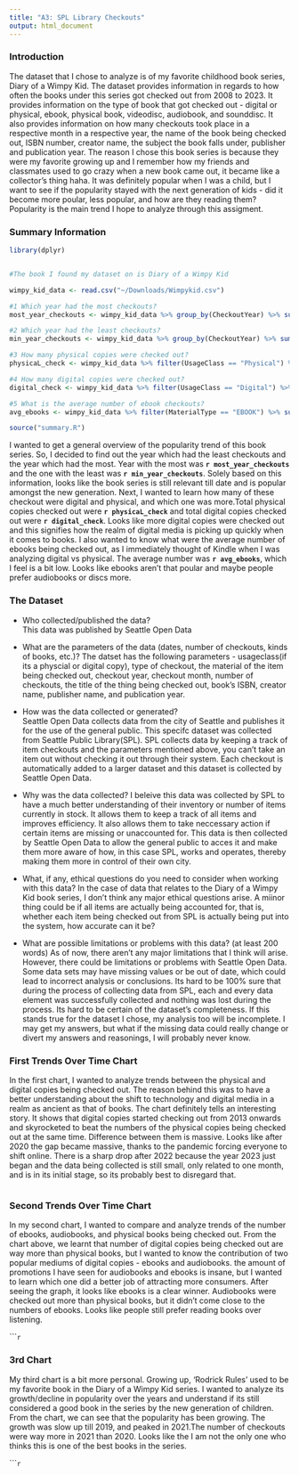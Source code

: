 ```yaml
---
title: "A3: SPL Library Checkouts"
output: html_document
---
```


### Introduction

The dataset that I chose to analyze is of my favorite childhood book series, Diary of a Wimpy Kid. The dataset provides information in regards to how often the books under this series got checked out from 2008 to 2023. It provides information on the type of book that got checked out - digital or physical, ebook, physical book, videodisc, audiobook, and sounddisc. It also provides information on how many checkouts took place in a respective month in a respective year, the name of the book being checked out, ISBN number, creator name, the subject the book falls under, publisher and publication year. 
The reason I chose this book series is because they were my favorite growing up and I remember how my friends and classmates used to go crazy when a new book came out, it became like a collector's thing haha. It was definitely popular when I was a child, but I want to see if the popularity stayed with the next generation of kids - did it become more poular, less popular, and how are they reading them? Popularity is the main trend I hope to analyze through this assigment. 

### Summary Information
```r
library(dplyr)


#The book I found my dataset on is Diary of a Wimpy Kid

wimpy_kid_data <- read.csv("~/Downloads/Wimpykid.csv")

#1 Which year had the most checkouts? 
most_year_checkouts <- wimpy_kid_data %>% group_by(CheckoutYear) %>% summarize(total_checkouts = sum(Checkouts)) %>%  filter(total_checkouts == max(total_checkouts)) %>% pull(CheckoutYear)

#2 Which year had the least checkouts? 
min_year_checkouts <- wimpy_kid_data %>% group_by(CheckoutYear) %>% summarize(total_checkouts = sum(Checkouts)) %>%  filter(total_checkouts == min(total_checkouts)) %>% pull(CheckoutYear)

#3 How many physical copies were checked out?
physicaL_check <- wimpy_kid_data %>% filter(UsageClass == "Physical") %>% summarize(total = sum(Checkouts)) %>% pull(total)

#4 How many digital copies were checked out? 
digital_check <- wimpy_kid_data %>% filter(UsageClass == "Digital") %>% summarize(total = sum(Checkouts)) %>% pull(total)

#5 What is the average number of ebook checkouts? 
avg_ebooks <- wimpy_kid_data %>% filter(MaterialType == "EBOOK") %>% summarize(mean_checkouts = mean(Checkouts)) %>% pull(mean_checkouts)
```

```r
source("summary.R")
```
I wanted to get a general overview of the popularity trend of this book series. So, I decided to find out the year which had the least checkouts and the year which had the most. Year with the most was **`r most_year_checkouts`** and the one with the least was **`r min_year_checkouts`**. Solely based on this information, looks like the book series is still relevant till date and is popular amongst the new generation. Next, I wanted to learn how many of these checkout were digital and physical, and which one was more.Total physical copies checked out were **`r physicaL_check`** and total digital copies checked out were **`r digital_check`**. Looks like more digital copies were checked out and this signifies how the realm of digital media is picking up quickly when it comes to books. I also wanted to know what were the average number of ebooks being checked out, as I immediately thought of Kindle when I was analyzing digital vs physical. The average number was **`r avg_ebooks`**, which I feel is a bit low. Looks like ebooks aren't that poular and maybe people prefer audiobooks or discs more. 


### The Dataset

- Who collected/published the data?  
This data was published by Seattle Open Data 

- What are the parameters of the data (dates, number of checkouts, kinds of books, etc.)?
The datset has the following parameters - usageclass(if its a physcial or digital copy), type of checkout, the material of the item being checked out, checkout year, checkout month, number of checkouts, the title of the thing being checked out, book's ISBN, creator name, publisher name, and publication year. 

- How was the data collected or generated?  
Seattle Open Data collects data from the city of Seattle and publishes it for the use of the general public. This specifc dataset was collected from Seattle Public Library(SPL). SPL collects data by keeping a track of item checkouts and the parameters mentioned above, you can't take an item out without checking it out through their system. Each checkout is automatically added to a larger dataset and this dataset is collected by Seattle Open Data. 

- Why was the data collected?
I beleive this data was collected by SPL to have a much better understanding of their inventory or number of items currently in stock. It allows them to keep a track of all items and improves efficiency. It also allows them to take neccessary action if certain items are missing or unaccounted for. This data is then collected by Seattle Open Data to allow the general public to acces it and make them more aware of how, in this case SPL, works and operates, thereby making them more in control of their own city. 

- What, if any, ethical questions do you need to consider when working with this data?
In the case of data that relates to the Diary of a Wimpy Kid book series, I don't think any major ethical questions arise. A miinor thing could be if all items are actually being accounted for, that is, whether each item being checked out from SPL is actually being put into the system, how accurate can it be?

- What are possible limitations or problems with this data?   (at least 200 words)
As of now, there aren't any major limitations that I think will arise. 
However, there could be limitations or problems with Seattle Open Data. 
Some data sets may have missing values or be out of date, which could lead to incorrect analysis or conclusions. Its hard to be 100% sure that during the process of collecting data from SPL, each and every data element was successfully collected and nothing was lost during the process. Its hard to be certain of the dataset's completeness. If this stands true for the dataset I chose, my analysis too will be incomplete. I may get my answers, but what if the missing data could really change or divert my answers and reasonings, I will probably never know. 


### First Trends Over Time Chart
In the first chart, I wanted to analyze trends between the physical and digital copies being checked out. The reason behind this was to have a better understanding about the shift to technology and digital media in a realm as ancient as that of books. The chart definitely tells an interesting story. It shows that digital copies started checking out from 2013 onwards and skyrocketed to beat the numbers of the physical copies being checked out at the same time. Difference between them is massive. Looks like after 2020 the gap became massive, thanks to the pandemic forcing everyone to shift online. There is a sharp drop after 2022 because the year 2023 just began and the data being collected is still small, only related to one month, and is in its initial stage, so its probably best to disregard that.
```r
```


### Second Trends Over Time Chart
In my second chart, I wanted to compare and analyze trends of the number of ebooks, audiobooks, and physical books being checked out. From the chart above, we learnt that number of digital copies being checked out are way more than physical books, but I wanted to know the contribution of two popular mediums of digital copies - ebooks and audiobooks. the amount of promotions I have seen for audiobooks and ebooks is insane, but I wanted to learn which one did a better job of attracting more consumers. After seeing the graph, it looks like ebooks is a clear winner. Audiobooks were checked out more than physical books, but it didn't come close to the numbers of ebooks. Looks like people still prefer reading books over listening. 


``````r
```

### 3rd Chart
My third chart is a bit more personal. Growing up, 'Rodrick Rules' used to be my favorite book in the Diary of a Wimpy Kid series. I wanted to analyze its growth/decline in popularity over the years and understand if its still considered a good book in the series by the new generation of children. From the chart, we can see that the popularity has been growing. The growth was slow up till 2019, and peaked in 2021.The number of checkouts were way more in 2021 than 2020. Looks like the I am not the only one who thinks this is one of the best books in the series. 


``````r
```


